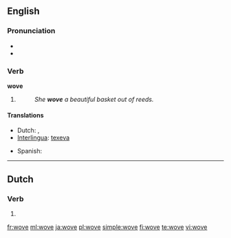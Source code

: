 {{also|weaved}}
==English==

===Pronunciation===
* {{IPA|/ˈwəʊv/}}
* {{rhymes|əʊv}}

===Verb===
'''wove'''

# {{simple past of|[[weave#Etymology 1|weave]]}}
#: ''She '''wove''' a beautiful basket out of reeds.''

====Translations====
{{trans-top|simple past of ''to weave''}}
* Dutch: {{t-|nl|weefde}}, {{t-|nl|weefden}}
* [[Interlingua]]: [[texeva]]
{{trans-mid}}
* Spanish: {{t-|es|tejía}}
{{trans-bottom}}

----

==Dutch==

===Verb===
{{head|nl}}

# {{nl-verb-form|n=sg|t=past|m=subj|wuiven}}

[[fr:wove]]
[[ml:wove]]
[[ja:wove]]
[[pl:wove]]
[[simple:wove]]
[[fi:wove]]
[[te:wove]]
[[vi:wove]]